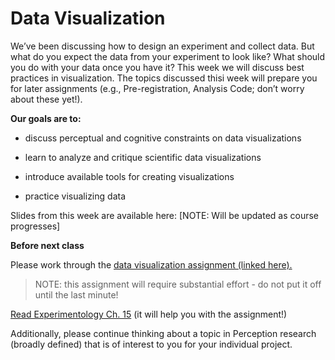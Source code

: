 # Data Visualization

We've been discussing how to design an experiment and collect data. But what do you expect the data from your experiment to look like? What should you do with your data once you have it? This week we will discuss best practices in visualization. The topics discussed thisi week will prepare you for later assignments (e.g., Pre-registration, Analysis Code; don't worry about these yet!). 

**Our goals are to:**

- discuss perceptual and cognitive constraints on data visualizations

- learn to analyze and critique scientific data visualizations

- introduce available tools for creating visualizations 

- practice visualizing data 


Slides from this week are available here: [NOTE: Will be updated as course progresses]


::: {.callout-important title="Assignments and Exercises"}
**Before next class**

Please work through the [data visualization assignment (linked here).](assignment_dataVis.qmd)

> NOTE: this assignment will require substantial effort - do not put it off until the last minute! 

[Read Experimentology Ch. 15](https://experimentology.io/015-viz.html) (it will help you with the assignment!)

Additionally, please continue thinking about a topic in Perception research (broadly defined) that is of interest to you for your individual project. 

:::




